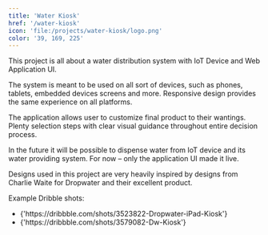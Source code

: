 ```yaml
---
title: 'Water Kiosk'
href: '/water-kiosk'
icon: 'file:/projects/water-kiosk/logo.png'
color: '39, 169, 225'
---
```



This project is all about a water distribution system with IoT Device and Web Application UI.

The system is meant to be used on all sort of devices, such as phones, tablets, embedded devices screens and more. Responsive design provides the same experience on all platforms.

<BaseImage
  src="/projects/water-kiosk/portrait.png"
  alt="Water Kiosk application preview in portrait orientation."
  aspectRatio="15 / 19"
/>

The application allows user to customize final product to their wantings. Plenty selection steps with clear visual guidance throughout entire decision process.

<BaseImage
  src="/projects/water-kiosk/steps.png"
  alt="Water Kiosk energy selection view styles preview."
  caption="Its the same screen with familiar interface, yet so different for each option."
  aspectRatio="2 / 1"
/>

In the future it will be possible to dispense water from IoT device and its water providing system. For now – only the application UI made it live.

Designs used in this project are very heavily inspired by designs from <BaseLink href="http://charliewaite.me">Charlie Waite</BaseLink> for <BaseLink href="https://www.dropwater.co">Dropwater</BaseLink> and their excellent product.

Example Dribble shots:

- <BaseLink href="https://dribbble.com/shots/3523822-Dropwater-iPad-Kiosk">
    {'https://dribbble.com/shots/3523822-Dropwater-iPad-Kiosk'}
  </BaseLink>
- <BaseLink href="https://dribbble.com/shots/3579082-Dw-Kiosk">
    {'https://dribbble.com/shots/3579082-Dw-Kiosk'}
  </BaseLink>
